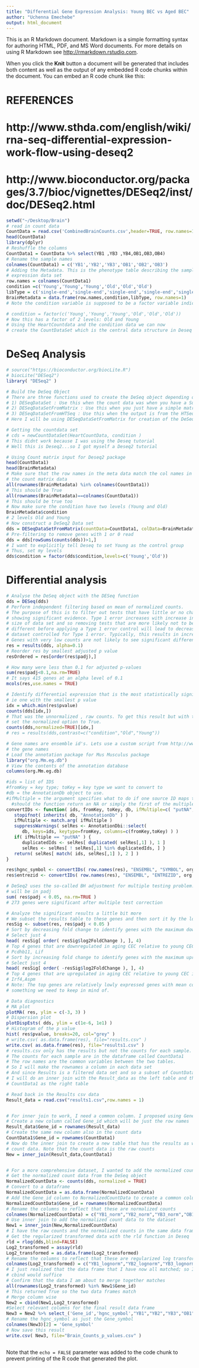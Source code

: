 ```yaml
---
title: "Differential Gene Expression Analysis: Young BEC vs Aged BEC"
author: "Uchenna Emechebe"
output: html_document
---
```


This is an R Markdown document. Markdown is a simple formatting syntax for authoring HTML, PDF, and MS Word documents. For more details on using R Markdown see <http://rmarkdown.rstudio.com>.

When you click the **Knit** button a document will be generated that includes both content as well as the output of any embedded R code chunks within the document. You can embed an R code chunk like this:

# REFERENCES
# http://www.sthda.com/english/wiki/rna-seq-differential-expression-work-flow-using-deseq2
# http://www.bioconductor.org/packages/3.7/bioc/vignettes/DESeq2/inst/doc/DESeq2.html
```r
setwd("~/Desktop/Brain")
# read in count data
CountData = read.csv('CombinedBrainCounts.csv',header=TRUE, row.names=1)
head(CountData)
library(dplyr)
# Reshuffle the columns 
CountData1 = CountData %>% select(YB1 ,YB3 ,YB4,OB1,OB3,OB4)
# Rename the sample names
colnames(CountData1) = c('YB1','YB2','YB3','OB1','OB2','OB3')
# Adding the Metadata. This is the phenotype table describing the samples in the 
# expression data set
row.names = colnames(CountData1)
condition =c('Young','Young','Young','Old','Old','Old')
libType = c('single-end','single-end','single-end','single-end','single-end','single-end')
BrainMetadata = data.frame(row.names,condition,libType, row.names=1)
# Note the condition variable is supposed to be a factor variable indicating that the experiment has 2 levels: Young and Old. Lets factorize that

# condition = factor(c('Young','Young','Young','Old','Old','Old'))
# Now this has a factor of 2 levels: Old and Young
# Using the HeartCountdata and the condition data we can now
# create the CountDataSet which is the central data structure in Deseq package.

```

# DeSeq Analysis
```r
# source("https://bioconductor.org/biocLite.R")
# biocLite("DESeq2")
library( "DESeq2" )

# Build the DeSeq Object
# There are three functions used to create the DeSeq object depending on how the count data was acquired
# 1) DESeqDataSet : Use this when the count data was when you have a SummarizedExperiment object
# 2) DESeqDataSetFromMatrix : Use this when you just have a simple matrix of count values
# 3) DESeqDataSetFromHTSeq : Use this when the output is from the HTSeq python package
# Here I will be using DESeqDataSetFromMatrix for creation of the DeSeq object

# Getting the countdata set
# cds = newCountDataSet(HeartCountData, condition )
# This didnt work because I was using the Deseq tutorial
# Well this is Deseq2...so I got myself a Deseq2 tutorial

# Using Count matrix input for Deseq2 package
head(CountData1)
head(BrainMetadata)
# Make sure that the row names in the meta data match the col names in
# the count matrix data
all(rownames(BrainMetadata) %in% colnames(CountData1))
# This should be True
all(rownames(BrainMetadata)==colnames(CountData1))
# This should be true too
# Now make sure the condition have two levels (Young and Old)
BrainMetadata$condition
# 2 levels Old and Young
# Now construct a DeSeq2 Data set
dds = DESeqDataSetFromMatrix(countData=CountData1, colData=BrainMetadata, design = ~ condition)
# Pre-filtering to remove genes with 1 or 0 read
dds = dds[rowSums(counts(dds))>1,]
# I want to explicitly tell Deseq to set Young as the control group
# Thus, set my levels
dds$condition = factor(dds$condition,levels=c('Young','Old'))

```

# Differential analysis
```r
# Analyse the DeSeq object with the DESeq function
dds = DESeq(dds)
# Perform independent filtering based on mean of normalized counts.
# The purpose of this is to filter out tests that have little or no chance of
# showing significant evidence. Type 1 error increases with increase in the
# size of data set and so removing tests that are more likely not to be significantly
# different before applying a Type 1 error control will lead to decrease in the size of
# dataset controlled for Type 1 error. Typically, this results in increased detection power at the same experiment-wide type I error.
# Genes with very low counts are not likely to see significant differences typically due to high dispersion.Default is 0.1 alpha. 
res = results(dds, alpha=0.1)
# Reorder res by smallest adjusted p value
resOrdered = res[order(res$padj),]

# How many were less than 0.1 for adjusted p-values
sum(res$padj<0.1,na.rm=TRUE)
# It says 415 genes at an alpha level of 0.1
mcols(res,use.names = TRUE)

# Identify differential expression that is the most statistically significant
# ie one with the smallest p value
idx = which.min(res$pvalue)
counts(dds[idx,])
# That was the unnormalized , raw counts. To get this result but with the normalized count
# set the normalized option to True. 
counts(dds,normalized=TRUE)[idx,]
# res = results(dds,contrast=c("condition","Old","Young"))

# Gene names are ensemble id's. Lets use a custom script from http://www.sthda.com/english/wiki/rna-seq-differential-expression-work-flow-using-deseq2 to add 
# the gene names
# Load the annotation package for Mus Musculus package
library("org.Mm.eg.db")
# View the contents of the annotation database
columns(org.Mm.eg.db)

#ids = list of IDS
#fromKey = key type; toKey = key type we want to convert to
#db = the AnnotationDb object to use.
#ifMultiple = the argument specifies what to do if one source ID maps to several target IDs:
  #should the function return an NA or simply the first of the multiple IDs?
convertIDs <- function( ids, fromKey, toKey, db, ifMultiple=c( "putNA", "useFirst" ) ) {
   stopifnot( inherits( db, "AnnotationDb" ) )
   ifMultiple <- match.arg( ifMultiple )
   suppressWarnings( selRes <- AnnotationDbi::select( 
      db, keys=ids, keytype=fromKey, columns=c(fromKey,toKey) ) )
   if( ifMultiple == "putNA" ) {
      duplicatedIds <- selRes[ duplicated( selRes[,1] ), 1 ]   
      selRes <- selRes[ ! selRes[,1] %in% duplicatedIds, ] }
   return( selRes[ match( ids, selRes[,1] ), 2 ] )
}

res$hgnc_symbol <- convertIDs( row.names(res), "ENSEMBL", "SYMBOL", org.Mm.eg.db )
res$entrezid <- convertIDs( row.names(res), "ENSEMBL", "ENTREZID", org.Mm.eg.db )

# DeSeq2 uses the so-called BH adjustment for multiple testing problem. This adjusted pvalue
# will be in padj
sum( res$padj < 0.05, na.rm=TRUE )
# 273 genes were significant after multiple test correction

# Analyze the significant results a little bit more
# We subset the results table to these genes and then sort it by the log2 fold change estimate to get the significant genes with the strongest down-regulation:
resSig <- subset(res, res$padj < 0.05 )
# Sort by decreasing fold change to identify genes with the maximum downregulation in the old CEC
# Select just 4 
head( resSig[ order( resSig$log2FoldChange ), ], 4)
# Top 4 genes that are downregulated in aging CEC relative to young CEC include Agt,
# Pcdhb11, Lif
# Sort by increasing fold change to identify genes with the maximum upregulation in the old CEC
# Select just 4
head( resSig[ order( -resSig$log2FoldChange ), ], 4)
# Top 4 genes that are upregulated in aging CEC relative to young CEC include Tpsb2,
# Irf4,Aspm
# Note: The top genes are relatively lowly expressed genes with mean counts of 100. So that is
# something we need to keep in mind of. 

# Data diagnostics
# MA plot
plotMA( res, ylim = c(-3, 3) )
# Dispersion plot
plotDispEsts( dds, ylim = c(1e-6, 1e1) )
# Histogram of the p value
hist( res$pvalue, breaks=20, col="grey" )
# write.csv( as.data.frame(res), file="results.csv" )
write.csv( as.data.frame(res), file="results1.csv" )
# results.csv only has the results but not the counts for each sample.
# The counts for each sample are in the dataframe called CountData1
# The row names are the common variables between the two tables.
# So I will make the rownames a column in each data set 
# And since Results is a filtered data set and so a subset of CountData1
# I will do an inner join with the Result_data as the left table and the 
# CountData1 as the right table

# Read back in the Results csv data
Result_data = read.csv("results1.csv",row.names = 1)


# For inner join to work, I need a common column. I proposed using Gene id names as the common column
# Create a new column called Gene_id which will be just the row names
Result_data$Gene_id = rownames(Result_data)
# Create the same new column also in the count data
CountData1$Gene_id = rownames(CountData1)
# Now do the inner join to create a new table that has the results as well as the
# count data. Note that the count data is the raw counts
New = inner_join(Result_data,CountData1)


# For a more comprehensive dataset, I wanted to add the normalized count values from DeSeq2
# Get the normalized count data from the DeSeq object
NormalizedCountData <- counts(dds, normalized = TRUE)
# Convert to a dataframe
NormalizedCountData = as.data.frame(NormalizedCountData)
# Add the Gene_id column to NormalizedCountData to create a common column for a join operation
NormalizedCountData$Gene_id = rownames(NormalizedCountData)
# Rename the columns to reflect that these are normalized counts
colnames(NormalizedCountData) = c("YB1_norm","YB2_norm","YB3_norm","OB1_norm","OB2_norm","OB3_norm","Gene_id")
# Use inner join to add the normalized count data to the dataset
New1 = inner_join(New,NormalizedCountData)
# I have the raw counts and the normalized counts in the same data frame. Now time to add the transformed normalized data
# Get the regularized transformed data with the rld function in Deseq
rld = rlog(dds,blind=FALSE)
Log2_transformed = assay(rld)
Log2_transformed = as.data.frame(Log2_transformed)
# Rename the columns to reflect that these are regularized log transformed data
colnames(Log2_transformed) = c("YB1_lognorm","YB2_lognorm","YB3_lognorm","OB1_lognorm","OB2_lognorm","OB3_lognorm")
# I just realized that the data frame that I have now all matched; so I didnt really need to use inner join. A simple
# cbind would suffice
# Confirm that the data I am about to merge together matches 
all(rownames(Log2_transformed) %in% New1$Gene_id)
# This returned True so the two data frames match
# Merge column wise
New2 = cbind(New1,Log2_transformed)
#Select relevant columns for the final result data frame
New3 = New2 %>% select_('Gene_id','hgnc_symbol',"YB1","YB2","YB3","OB1","OB2","OB3","YB1_norm","YB2_norm","YB3_norm","OB1_norm","OB2_norm","OB3_norm","YB1_lognorm","YB2_lognorm","YB3_lognorm","OB1_lognorm","OB2_lognorm","OB3_lognorm", "baseMean","log2FoldChange",'pvalue',"padj")
# Rename the hgnc_symbol as just the Gene_symbol
colnames(New3)[2] = 'Gene_symbol'
# Now save this result
write.csv( New3, file="Brain_Counts_p_values.csv" )


```





```r

```

Note that the `echo = FALSE` parameter was added to the code chunk to prevent printing of the R code that generated the plot.
